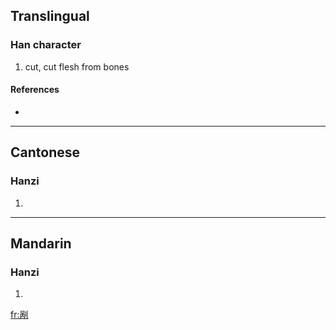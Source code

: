 {{see|剮}}
==Translingual==

===Han character===
{{Han char|rn=18|rad=刀|as=07|sn=9|four=|canj=口月中弓 (RBLN)}}

# cut, cut flesh from bones

====References====
* {{Han ref|kx=0140.291|hdz=10342.020|uh=5250|ud=21072}}

----

==Cantonese==

===Hanzi===
{{yue-hanzi|jyut=|y=wa2}}

# {{defn|Cantonese}}

----

==Mandarin==

===Hanzi===
{{cmn-hanzi|tra=剮|pin=[[chuāng]] ([[chuang1]]), [[guǎ]] ([[gua3]])|wg=ch'uang<sup>1</sup>, kua<sup>3</sup>}}

# {{defn|Mandarin}}

[[fr:剐]]